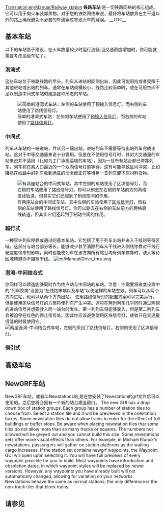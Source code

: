 [[Translation:en/Manual/Railway station]]
{{zh/Manual/目录}}
'''铁路车站''' 是一切铁路网络的核心组成。它可以用于向火车装卸货物。对于您的铁路网络来说，最好将车站放置在主干道以外的路上确保避免不必要的车流穿过导致火车的延误。
__TOC__
{{en/-}}
==基本车站==
以下的车站易于建设，在火车数量较少时运行流畅.当交通密度增加时，你可能就需要考虑高级车站了。
===港湾式===
这些车站位于铁路线路的尽头。列车从进站的同侧出站，因此可能阻挡或者受限于其他进站或出站的列车。通常在车站规模较小，线路比较简单时，或在可用空间不足以制造中间式车站时建造这种形态的车站。

[[File:en/Manual/Terminus.png|center|frame|简单的港湾式车站：左侧的车站使用了[[zh/Manual/信号灯#预输入信号灯|预输入信号灯]]，而右侧的车站使用了[[zh/Manual/信号灯#路线信号灯|路线信号灯]]。]]

===中间式===
列车从车站的一端进站，并从另一端出站。进站列车不需要等待出站列车完成出站。这对于中等交通量来说十分管用。但是在不使用信号灯时，其对大交通量的车站来说并不适用（比如为工厂承担运输的车站），因为一旦所有站台都已停靠列车，列车将在离入口最近的一个双向信号灯前等待。这有可能导致区间冲突，比如阻挡在线路中的列车收到满载的命令而正在等待另一支列车卸下原材料货物。

[[File:en/Manual/Ro-ro1.png|center|frame|有两座站台的中间式车站，其中左侧的车站使用了[[zh/Manual/信号灯#区块信号灯|区块信号灯]]，而右侧的车站使用了路线信号灯。你可以删去在右侧的车站前方的两格直线轨道，但其实它们还起到了制动空间的作用。]]

===越行式===
一种容许列车停靠或通过的基本车站。它包括了用于列车出站并进入干线的等待区域。这部分与站台部分等长，能够减少甚至消除列车从干线进入侧线停靠对干线行驶速度带来的影响，同时也能使列车在该方向所有站台均有列车停靠时，驶入等待区域待避而不阻塞干线。
[[File:en/Manual/Drive thru.png|center|frame]]

===港湾-中间结合式===
你同样可以建造能够同时作为终点站与中间站的车站。注意：你需要将难度设置中的“列车换向”设置为“在线路末端以及车站”以使这样的车站生效。列车可以从两个方向进站，也可以从两个方向出站。
使用路线信号灯的配置方案可以完美运行，但是使用区块信号灯的方案将使列车产生冲突。这将在两列列车几乎同时通过两侧的进站信号并想要驶入同一站台时发生。第一列列车将能够驶入，但是第二列列车会被迫停在红色的停止信号处。因此你应该避免使用区块信号灯，或者只在交通量很低的时候使用它。
[[File:en/Manual/Two-way-roro-station.png|center|frame|两座港湾-中间结合式车站，左侧的采用了路线信号灯，右侧的使用了区块信号灯。]]

===侧引式===

==高级车站==
==NewGRF车站==
NewGRF车站，或者叫Newstations站,是在您安装了Newstation的grf文件后可以使用的。之后您将会拥有一个新的站台建造窗口。
The new GUI has a drop down box of station groups. Each group has a number of station tiles to choose from. Select a station tile and it will be previewed in the orientation boxes. Some newstation tiles do not allow trains to enter for the effect of full buildings or buffer stops. Be aware when placing newstation tiles that some tiles do not allow more than so many tracks or squares. The numbers not allowed will be greyed out and you cannot build this size. Some newstations sets offer more visual effects than others. For example, in Michael Blunck's newstations, passengers will gather on station platforms as the waiting cargo increases.
If the station set contains newgrf waypoints, the Waypoint GUI will open upon selecting it. You will have full previews of every waypoint possible for you to build. Most waypoints have introduction and obsoletion dates, in which waypoint styles will be replaced by newer versions. However, any waypoints you have already built will not automatically changed, allowing for variation on your networks.
Newstations behave the same as normal stations; the only difference is the non-track tiles that block trains.
==请参见==